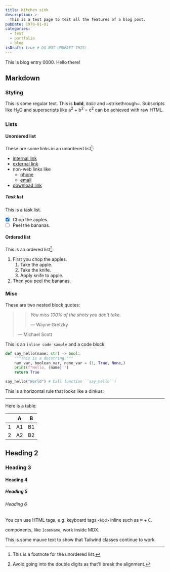 ---
title: Kitchen sink
description: >-
  This is a test page to test all the features of a blog post.
pubDate: 1970-01-01
categories:
  - test
  - portfolio
  - blog
isDraft: true # DO NOT UNDRAFT THIS!
---


This is blog entry 0000. Hello there!

## Markdown

### Styling

This is some regular text. This is **bold**, _italic_ and ~strikethrough~.
Subscripts like H<sub>2</sub>O and superscripts like a<sup>2</sup> +
b<sup>2</sup> = c<sup>2</sup> can be achieved with raw HTML.

### Lists

#### Unordered list

These are some links in an unordered list[^unordered]:

- [internal link](/resume/)
- [external link](https://tanuj-nagpal.is-a.dev)
- non-web links like
  - [phone](tel:+911234567890)
  - [email](mailto:user@domain.tld)
- [download link](/resume.pdf)

[^unordered]: This is a footnote for the unordered list.

##### Task list

This is a task list.

- [x] Chop the apples.
- [ ] Peel the bananas.

#### Ordered list

This is an ordered list[^ordered]:

1. First you chop the apples.
   1. Take the apple.
   2. Take the knife.
   3. Apply knife to apple.
2. Then you peel the bananas.

[^ordered]: Avoid going into the double digits as that'll break the alignment.

### Misc

These are two nested block quotes:

> > _You miss 100% of the shots you don't take._
> >
> > — Wayne Gretzky
>
> — Michael Scott

This is an `inline code sample` and a code block:

```python
def say_hello(name: str) -> bool:
    """This is a docstring."""
    num_var, boolean_var, none_var = (1, True, None,)
    print(f"Hello, {name}!")
    return True

say_hello("World") # Call function ``say_hello``!
```

This is a horizontal rule that looks like a dinkus:

---

Here is a table:

|   | A  | B  |
|---|----|----|
| 1 | A1 | B1 |
| 2 | A2 | B2 |

## Heading 2

### Heading 3

#### Heading 4

##### Heading 5

###### Heading 6

You can use HTML tags, e.g. keyboard tags `<kbd>` inline such as
<kbd class="text-flamingo">⌘</kbd> + <kbd>C</kbd>.

<IconName id="astro" name="Astro" url="https://astro.build/" /> components, like
`IconName`, work inside MDX.

This is some <span class="text-mauve">mauve text</span> to show that Tailwind
classes continue to work.